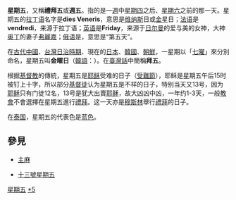 {{otheruse|Friday}}
{{Unreferenced|time=2021-04-15T13:38:32+00:00}}
{{NoteTA
|G1=朝鮮半島
|G2=南北韓
}}
{{Infobox_Chinese
|c=星期五
|p=xīng qī wǔ
|bpmf=ㄒㄧㄥ ㄑㄧˊ ㄨˇ
|kanji=金曜日
|hiragana=きんようび
|romaji=kinyoubi
|hanja=金曜日
|hangul=금요일
|rr=geum yoil
|hn=次𦒹
|vie=Thứ Sáu
}}
'''星期五'''，又稱'''禮拜五'''或'''週五'''。指的是一[[週|週]]中[[星期四|星期四]]之后、[[星期六|星期六]]之前的那一天。星期五的[[拉丁语|拉丁语]]名字是'''dies Veneris'''，意思是[[维纳斯|维纳斯]]日或[[金星|金星]]日；[[法语|法语]]是'''vendredi'''，来源于拉丁语；[[英语|英语]]是'''Friday'''，来源于[[日尔曼|日尔曼]]的爱与美的女神，大神[[奥丁|奥丁]]的妻子[[弗麗嘉|弗麗嘉]]；[[俄语|俄语]]是{{lang|ru|пятница}}，意思是“第五天”。

在[[古代中國|古代中國]]、[[台灣日治時期|台灣日治時期]]、現在的[[日本|日本]]、[[大韓民國|韓國]]、[[朝鮮民主主義人民共和國|朝鮮]]，一星期以「[[七曜|七曜]]」來分別命名，星期五叫'''金曜日'''（[[韓語|韓語]]：'''{{lang|ko|금요일}}'''）。在[[臺灣話|臺灣話]]中簡稱'''拜五'''。

根据[[基督教|基督教]]的傳統，星期五是[[耶稣|耶稣]]受难的日子（[[受難節|受難節]]），耶稣是星期五午后15时被钉上十字，所以部分[[基督徒|基督徒]]认为星期五是不祥的日子，特别当天又13号，因为[[耶稣|耶稣]]只有门徒12名，13号是犹大出賣[[耶稣|耶稣]]，故大凶凶中凶，一年约1-3天，一般[[教會|教會]]不會選擇在星期五進行[[禮拜|禮拜]]。这一天亦是[[穆斯林|穆斯林]]舉行[[禮拜|禮拜]]的日子。

在[[泰国|泰国]]，星期五的代表色是[[蓝色|蓝色]]。

== 參見 ==

* [[主麻日|主麻]]

* [[十三號星期五|十三號星期五]]

{{Commons category|Friday}}
{{wiktionary}}
{{星期中的日子}}

{{Authority control}}
[[Category:星期五|]]
[[Category:星期中的日子|*5]]